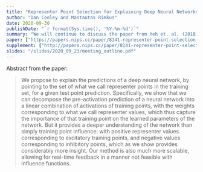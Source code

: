 ```yaml
---
title: "Representer Point Selection for Explaining Deep Neural Networks (Cont'd)"
author: "Dan Cooley and Mantautas Rimkus"
date: 2020-09-30
publishDate: "`r format(Sys.time(), '%Y-%m-%d')`"
summary: "We will continue to discuss the paper from Yeh et. al. (2018) titled \"Representer Point Selection for Explaining Deep Neural Networks\"."
paper: ["https://papers.nips.cc/paper/8141-representer-point-selection-for-explaining-deep-neural-networks.pdf"]
supplement: ["http://papers.nips.cc/paper/8141-representer-point-selection-for-explaining-deep-neural-networks-supplemental.zip"]
slides: "/slides/2020_09_23/meeting_outline.pdf"
---
```


Abstract from the paper:

> We propose to explain the predictions of a deep neural network, by pointing to the set of what we call representer points in the training set, for a given test point prediction. Specifically, we show that we can decompose the pre-activation prediction of a neural network into a linear combination of activations of training points, with the weights corresponding to what we call representer values, which thus capture the importance of that training point on the learned parameters of the network. But it provides a deeper understanding of the network than simply training point influence: with positive representer values corresponding to excitatory training points, and negative values corresponding to inhibitory points, which as we show provides considerably more insight. Our method is also much more scalable, allowing for real-time feedback in a manner not feasible with influence functions.